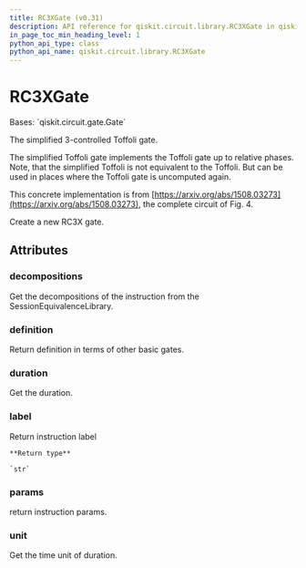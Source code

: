 ```yaml
---
title: RC3XGate (v0.31)
description: API reference for qiskit.circuit.library.RC3XGate in qiskit v0.31
in_page_toc_min_heading_level: 1
python_api_type: class
python_api_name: qiskit.circuit.library.RC3XGate
---
```


# RC3XGate

<Class id="qiskit.circuit.library.RC3XGate" isDedicatedPage={true} github="https://github.com/qiskit/qiskit/tree/stable/0.18/qiskit/circuit/library/standard_gates/x.py" signature="RC3XGate(label=None)" modifiers="class">
  Bases: `qiskit.circuit.gate.Gate`

  The simplified 3-controlled Toffoli gate.

  The simplified Toffoli gate implements the Toffoli gate up to relative phases. Note, that the simplified Toffoli is not equivalent to the Toffoli. But can be used in places where the Toffoli gate is uncomputed again.

  This concrete implementation is from [https://arxiv.org/abs/1508.03273](https://arxiv.org/abs/1508.03273), the complete circuit of Fig. 4.

  Create a new RC3X gate.

  ## Attributes

  ### decompositions

  <Attribute id="qiskit.circuit.library.RC3XGate.decompositions">
    Get the decompositions of the instruction from the SessionEquivalenceLibrary.
  </Attribute>

  ### definition

  <Attribute id="qiskit.circuit.library.RC3XGate.definition">
    Return definition in terms of other basic gates.
  </Attribute>

  ### duration

  <Attribute id="qiskit.circuit.library.RC3XGate.duration">
    Get the duration.
  </Attribute>

  ### label

  <Attribute id="qiskit.circuit.library.RC3XGate.label">
    Return instruction label

    **Return type**

    `str`
  </Attribute>

  ### params

  <Attribute id="qiskit.circuit.library.RC3XGate.params">
    return instruction params.
  </Attribute>

  ### unit

  <Attribute id="qiskit.circuit.library.RC3XGate.unit">
    Get the time unit of duration.
  </Attribute>
</Class>

